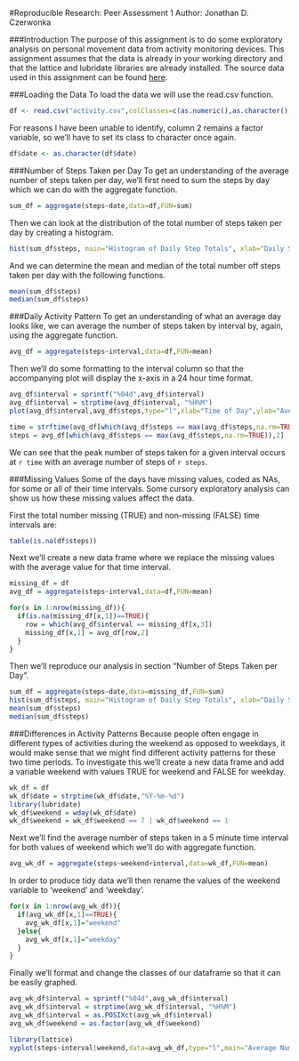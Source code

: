 #Reproducible Research: Peer Assessment 1
Author: Jonathan D. Czerwonka

###Introduction
The purpose of this assignment is to do some exploratory analysis on personal movement data from activity monitoring devices.  This assignment assumes that the data is already in your working directory and that the lattice and lubridate libraries are already installed.  The source data used in this assignment can be found [here](https://d396qusza40orc.cloudfront.net/repdata%2Fdata%2Factivity.zip).

###Loading the Data
To load the data we will use the read.csv function.
```r
df <- read.csv("activity.csv",colClasses=c(as.numeric(),as.character(),as.numeric()))
```

For reasons I have been unable to identify, column 2 remains a factor variable, so we'll have to set its class to character once again.
```r
df$date <- as.character(df$date)
```



###Number of Steps Taken per Day
To get an understanding of the average number of steps taken per day, we'll first need to sum the steps by day which we can do with the aggregate function.
```r
sum_df = aggregate(steps~date,data=df,FUN=sum)
```
Then we can look at the distribution of the total number of steps taken per day by creating a histogram.
```r
hist(sum_df$steps, main="Histogram of Daily Step Totals", xlab="Daily Step Totals",breaks=10)
```
And we can determine the mean and median of the total number off steps taken per day with the following functions.
```r
mean(sum_df$steps)
median(sum_df$steps)
```



###Daily Activity Pattern
To get an understanding of what an average day looks like, we can average the number of steps taken by interval by, again, using the aggregate function.
```r
avg_df = aggregate(steps~interval,data=df,FUN=mean)
```
Then we'll do some formatting to the interval column so that the accompanying plot will display the x-axis in a 24 hour time format.
```r
avg_df$interval = sprintf("%04d",avg_df$interval)
avg_df$interval = strptime(avg_df$interval, "%H%M")
plot(avg_df$interval,avg_df$steps,type="l",xlab="Time of Day",ylab="Average Number of Steps",main="Average Number of Steps For 5 Minute Time Intervals")
```


```r
time = strftime(avg_df[which(avg_df$steps == max(avg_df$steps,na.rm=TRUE)),1],format="%H:%M")
steps = avg_df[which(avg_df$steps == max(avg_df$steps,na.rm=TRUE)),2]
```
We can see that the peak number of steps taken for a given interval occurs at `r time` with an average number of steps of `r steps`.



###Missing Values
Some of the days have missing values, coded as NAs, for some or all of their time intervals.  Some cursory exploratory analysis can show us how these missing values affect the data.

First the total number missing (TRUE) and non-missing (FALSE) time intervals are:
```r
table(is.na(df$steps))
```

Next we'll create a new data frame where we replace the missing values with the average value for that time interval.

```r
missing_df = df
avg_df = aggregate(steps~interval,data=df,FUN=mean)

for(x in 1:nrow(missing_df)){
  if(is.na(missing_df[x,1])==TRUE){
    row = which(avg_df$interval == missing_df[x,3])
    missing_df[x,1] = avg_df[row,2]
  }
}
```

Then we'll reproduce our analysis in section "Number of Steps Taken per Day".

```r
sum_df = aggregate(steps~date,data=missing_df,FUN=sum)
hist(sum_df$steps, main="Histogram of Daily Step Totals", xlab="Daily Step Totals",breaks=10)
mean(sum_df$steps)
median(sum_df$steps)
```



###Differences in Activity Patterns
Because people often engage in different types of activities during the weekend as opposed to weekdays, it would make sense that we might find different activity patterns for these two time periods.  To investigate this we'll create a new data frame and add a  variable weekend with values TRUE for weekend and FALSE for weekday.  

```r
wk_df = df
wk_df$date = strptime(wk_df$date,"%Y-%m-%d")
library(lubridate)
wk_df$weekend = wday(wk_df$date)
wk_df$weekend = wk_df$weekend == 7 | wk_df$weekend == 1
```

Next we'll find the average number of steps taken in a 5 minute time interval for both values of weekend which we'll do with aggregate function.
```r
avg_wk_df = aggregate(steps~weekend+interval,data=wk_df,FUN=mean)
```

In order to produce tidy data we'll then rename the values of the weekend variable to 'weekend' and 'weekday'.

```r
for(x in 1:nrow(avg_wk_df)){
  if(avg_wk_df[x,1]==TRUE){
    avg_wk_df[x,1]="weekend"
  }else{
    avg_wk_df[x,1]="weekday"
  }
}
```

Finally we'll format and change the classes of our dataframe so that it can be easily graphed.

```r
avg_wk_df$interval = sprintf("%04d",avg_wk_df$interval)
avg_wk_df$interval = strptime(avg_wk_df$interval, "%H%M")
avg_wk_df$interval = as.POSIXct(avg_wk_df$interval)
avg_wk_df$weekend = as.factor(avg_wk_df$weekend)

library(lattice)
xyplot(steps~interval|weekend,data=avg_wk_df,type="l",main="Average Number of Steps for 5 Minute Time Intervals",xlab="Time of Day",ylab="Average Number of Steps", scales=list(x=list(format = "%H:%M")))
```
